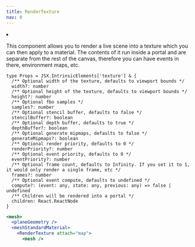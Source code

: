 ```yaml
---
title: RenderTexture
nav: 0
---
```


<Grid cols={4}>
  <li>
    <Codesandbox id="0z8i2c" />
  </li>
</Grid>

This component allows you to render a live scene into a texture which you can then apply to a material. The contents of it run inside a portal and are separate from the rest of the canvas, therefore you can have events in there, environment maps, etc.

```tsx
type Props = JSX.IntrinsicElements['texture'] & {
  /** Optional width of the texture, defaults to viewport bounds */
  width?: number
  /** Optional height of the texture, defaults to viewport bounds */
  height?: number
  /** Optional fbo samples */
  samples?: number
  /** Optional stencil buffer, defaults to false */
  stencilBuffer?: boolean
  /** Optional depth buffer, defaults to true */
  depthBuffer?: boolean
  /** Optional generate mipmaps, defaults to false */
  generateMipmaps?: boolean
  /** Optional render priority, defaults to 0 */
  renderPriority?: number
  /** Optional event priority, defaults to 0 */
  eventPriority?: number
  /** Optional frame count, defaults to Infinity. If you set it to 1, it would only render a single frame, etc */
  frames?: number
  /** Optional event compute, defaults to undefined */
  compute?: (event: any, state: any, previous: any) => false | undefined
  /** Children will be rendered into a portal */
  children: React.ReactNode
}
```

```jsx
<mesh>
  <planeGeometry />
  <meshStandardMaterial>
    <RenderTexture attach="map">
      <mesh />
```

